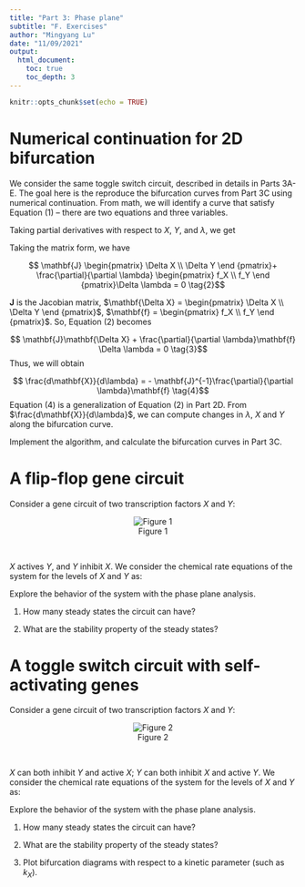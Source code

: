 ```yaml
---
title: "Part 3: Phase plane"
subtitle: "F. Exercises"
author: "Mingyang Lu"
date: "11/09/2021"
output: 
  html_document:
    toc: true
    toc_depth: 3
---
```


```r
knitr::opts_chunk$set(echo = TRUE)
```

# Numerical continuation for 2D bifurcation

We consider the same toggle switch circuit, described in details in Parts 3A-E. The goal here is the reproduce the bifurcation curves from Part 3C using numerical continuation. From math, we will identify a curve that satisfy Equation (1) -- there are two equations and three variables.

\begin{equation}
\begin{cases} \frac{dX}{dt} = f_X(X, Y, \lambda) = 0 \\
              \frac{dY}{dt} = f_Y(X, Y, \lambda) = 0 \end{cases} \tag{1}
\end{equation}

Taking partial derivatives with respect to $X$, $Y$, and $\lambda$, we get

\def\A{
\begin{pmatrix}
      \Delta X \\
      \Delta Y 
\end {pmatrix}}

\def\B{
\begin{pmatrix}
      f_X \\
      f_Y 
\end {pmatrix}}

\begin{equation}
\begin{cases} \frac{\partial f_X}{\partial X}\Delta X + \frac{\partial f_X}{\partial Y}\Delta Y + \frac{\partial f_X}{\partial \lambda}\Delta \lambda = 0  \\
              \frac{\partial f_Y}{\partial X}\Delta X + \frac{\partial f_Y}{\partial Y}\Delta Y + \frac{\partial f_Y}{\partial \lambda}\Delta \lambda = 0 \end{cases}
\end{equation}

Taking the matrix form, we have

$$ \mathbf{J} \A + \frac{\partial}{\partial \lambda}\B \Delta \lambda = 0 \tag{2}$$

$\mathbf{J}$ is the Jacobian matrix, $\mathbf{\Delta X} = \A$, $\mathbf{f} = \B$. So, Equation (2) becomes

$$ \mathbf{J}\mathbf{\Delta X}  + \frac{\partial}{\partial \lambda}\mathbf{f} \Delta \lambda = 0 \tag{3}$$
Thus, we will obtain

$$ \frac{d\mathbf{X}}{d\lambda}  = - \mathbf{J}^{-1}\frac{\partial}{\partial \lambda}\mathbf{f} \tag{4}$$
Equation (4) is a generalization of Equation (2) in Part 2D. From $\frac{d\mathbf{X}}{d\lambda}$, we can compute changes in $\lambda$, $X$ and $Y$ along the bifurcation curve.

Implement the algorithm, and calculate the bifurcation curves in Part 3C.

# A flip-flop gene circuit

Consider a gene circuit of two transcription factors $X$ and $Y$:

<center> ![Figure 1](./extra/data/03F/fig1.png) </center>
<br/>

$X$ actives $Y$, and $Y$ inhibit $X$. We consider the chemical rate equations of the system for the levels of $X$ and $Y$ as:

\begin{equation}
\begin{cases} \frac{dX}{dt} = g_{X0} + g_{X1}\frac{1}{1+(Y/Y_0)^{n_Y}} - k_XX \\ 
              \frac{dY}{dt} = g_{Y0} + g_{Y1}\frac{(X/X_0)^{n_Y}}{1+(X/X_0)^{n_X}} - k_YY \end{cases} \tag{5}
\end{equation}

Explore the behavior of the system with the phase plane analysis. 

(1) How many steady states the circuit can have?

(2) What are the stability property of the steady states?

# A toggle switch circuit with self-activating genes

Consider a gene circuit of two transcription factors $X$ and $Y$:

<center> ![Figure 2](./extra/data/03F/fig2.png) </center>
<br/>

$X$ can both inhibit $Y$ and active $X$; $Y$ can both inhibit $X$ and active $Y$. We consider the chemical rate equations of the system for the levels of $X$ and $Y$ as:

\begin{equation}
\begin{cases} \frac{dX}{dt} = (g_{X0} + g_{X1}\frac{(X/X_{0X})^{n_{XX}}}{1+(X/X_{0X})^{n_{XX}}})\frac{1}{1+(Y/Y_{0Y})^{n_{YX}}} - k_XX \\
              \frac{dY}{dt} = (g_{Y0} + g_{Y1}\frac{(Y/Y_{0Y})^{n_{YY}}}{1+(Y/Y_{0Y})^{n_{YY}}})\frac{1}{1+(X/X_{0Y})^{n_{XY}}} - k_YY \end{cases} \tag{6}
\end{equation}

Explore the behavior of the system with the phase plane analysis.

(1) How many steady states the circuit can have?

(2) What are the stability property of the steady states?

(3) Plot bifurcation diagrams with respect to a kinetic parameter (such as $k_X$).
